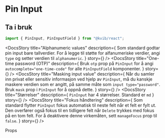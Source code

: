 
<Meta of={PinInputStories} />

<DocsContainer>

# Pin Input

## Ta i bruk

```jsx
import { PinInput, PinInputField } from "@kvib/react";
```

<Feedback component="PinInput" />

<DocsStory
  title="Alphanumeric values"
  description={
    <Text>
      Som standard godtar pin input bare tallverdier. For å legge til støtte for alfanumeriske verdier, angi
      <Code>type</Code> og setter verdien til <Code>alphanumeric</Code>.
    </Text>
  }
  story={<Canvas of={PinInputStories.Alphanumeric} sourceState="hidden" />}
/>
<DocsStory
  title="One-time password (OTP)"
  description={
    <Text>
      Bruk <code>otp</code> prop på <code>PinInput</code> for å angi <code>autocomplete="one-time-code"</code> for alle
      <code>PinInputField</code>
      komponenter.
    </Text>
  }
  story={<Canvas of={PinInputStories.OTP} sourceState="hidden" />}
/>
<DocsStory
  title="Masking input value"
  description={
    <Text>
      Når du samler inn privat eller sensitiv informasjon ved hjelp av <code>PinInput</code>, må du kanskje maskere
      verdien som er angitt, på samme måte som <code>input type="password"</code>. Bruk <code>mask</code> prop i
      <code>PinInput</code> for å oppnå dette.
    </Text>
  }
  story={<Canvas of={PinInputStories.Mask} sourceState="hidden" />}
/>
<DocsStory
  title="Størrelser"
  description={
    <Text>
      <code>PinInput</code> har 4 størrelser. Standard er <code>md</code>
    </Text>
  }
  story={<Canvas of={PinInputStories.Size} sourceState="hidden" />}
/>
<DocsStory
  title="Fokus håndtering"
  description={
    <Text>
      Som standard flytter <code>PinInput</code> fokus automatisk til neste felt når et felt er fylt ut. Den overfører
      også fokus til en tidligere felt når <code>Delete</code> trykkes med fokus på en tom felt. For å deaktivere denne
      virkemåten, sett <code>manageFocus</code> prop til <code>false</code>.
    </Text>
  }
  story={<Canvas of={PinInputStories.Focus} sourceState="hidden" />}
/>

<DocsHeading light>Props</DocsHeading>
<Canvas of={PinInputStories.PinInput} />
<Controls of={PinInputStories.PinInput} />

</DocsContainer>
